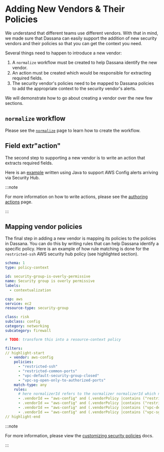 # Adding New Vendors & Their Policies

We understand that different teams use different vendors. With that in mind, we made sure that Dassana can easily support the addition of new security vendors and their policies so that you can get the context you need.

Several things need to happen to introduce a new vendor:

1. A `normalize` workflow must be created to help Dassana identify the new vendor.
2. An action must be created which would be responsible for extracting required fields.
3. The security vendor's policies need to be mapped to Dassana policies to add the appropriate context to the security vendor's alerts.

We will demonstrate how to go about creating a vendor over the new few sections.

## `normalize` workflow

Please see the [`normalize`](../workflow-authoring/normalize) page to learn how to create the workflow.

## Field extr"action"

The second step to supporting a new vendor is to write an action that extracts required fields.

Here is an [example](https://github.com/dassana-io/dassana/tree/main/content/actions/security-hub-normalizer) written using Java to support AWS Config alerts arriving via Security Hub.

<!-- Here is an [example](https://github.com/dassana-io/dassana/tree/main/content/actions/prisma-cloud-normalizer) written using Python to support Prisma Cloud alerts. -->

:::note

For more information on how to write actions, please see the [authoring actions](../action-authoring/action) page.

:::

## Mapping vendor policies

The final step in adding a new vendor is mapping its policies to the policies in Dassana. You can do this by writing rules that can help Dassana identify a specific policy. Here is an example of how rule matching is done for the `restricted-ssh` AWS security hub policy (see highlighted section).

```yaml title="content/workflows/csp/aws/service/ec2/resources/security-group/policy-context/security-group-is-overly-permissive.yaml"
schema: 1
type: policy-context

id: security-group-is-overly-permissive
name: Security group is overly permissive
labels:
  - contextualization

csp: aws
service: ec2
resource-type: security-group

class: risk
subclass: config
category: networking
subcategory: firewall

# TODO: transform this into a resource-context policy

filters:
// highlight-start
  - vendor: aws-config
    policies:
      - "restricted-ssh"
      - "restricted-common-ports"
      - "vpc-default-security-group-closed"
      - "vpc-sg-open-only-to-authorized-ports"
    match-type: any
    rules:
      # here normalizerId refers to the normalizer normalizerId which normalized the alert
      - .vendorId == "aws-config" and (.vendorPolicy |contains ("restricted-ssh") )
      - .vendorId == "aws-config" and (.vendorPolicy |contains ("restricted-common-ports"))
      - .vendorId == "aws-config" and (.vendorPolicy |contains ("vpc-default-security-group-closed"))
      - .vendorId == "aws-config" and (.vendorPolicy |contains ("vpc-sg-open-only-to-authorized-ports"))
// highlight-end
```

:::note

For more information, please view the [customizing security policies](../workflow-authoring/policy-context#vendors) docs.

:::
